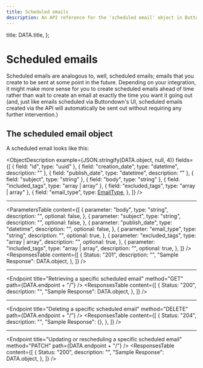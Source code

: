 ```yaml
---
title: Scheduled emails
description: An API reference for the 'scheduled email' object in Buttondown
---
```



  title: DATA.title,
};


# Scheduled emails

Scheduled emails are analogous to, well, scheduled emails; emails that you create to be sent at some point in the future. Depending on your integration, it might make more sense for you to create scheduled emails ahead of time rather than wait to create an email at exactly the time you want it going out (and, just like emails scheduled via Buttondown's UI, scheduled emails created via the API will automatically be sent out without requiring any further intervention.)

## The scheduled email object

A scheduled email looks like this:

<ObjectDescription
  example={JSON.stringify(DATA.object, null, 4)}
  fields={[
    { field: "id", type: "uuid" },
    { field: "creation_date", type: "datetime", description: "" },
    { field: "publish_date", type: "datetime", description: "" },
    { field: "subject", type: "string" },
    { field: "body", type: "string" },
    { field: "included_tags", type: "array<string> | array<uuid>" },
    { field: "excluded_tags", type: "array<string> | array<uuid>" },
    {
      field: "email_type",
      type: <a href="/api-reference/emails#email-types">EmailType</a>,
    },
  ]}
/>

<Endpoint title="Listing scheduled emails" method="GET" path={DATA.endpoint} />
<ParametersTable
  content={[
    PAGE_PARAMETER,
  ]}
/>
<ResponsesTable
  content={[
    {
      Status: "200",
      description: "",
      "Sample Response": {
        count: 1,
        next: "foo",
        previous: null,
        results: [DATA.object],
      },
    },
  ]}
/>

---

<Endpoint
  title="Scheduling a new email to be sent"
  method="POST"
  path={DATA.endpoint}
/>
<ParametersTable
  content={[
    {
      parameter: "body",
      type: "string",
      description: "",
      optional: false,
    },
    {
      parameter: "subject",
      type: "string",
      description: "",
      optional: false,
    },
    {
      parameter: "publish_date",
      type: "datetime",
      description: "",
      optional: false,
    },
    {
      parameter: "email_type",
      type: "string",
      description: "",
      optional: true,
    },
    {
      parameter: "excluded_tags",
      type: "array<string> | array<uuid>",
      description: "",
      optional: true,
    },
    {
      parameter: "included_tags",
      type: "array<string> | array<uuid>",
      description: "",
      optional: true,
    },
  ]}
/>
<ResponsesTable
  content={[
    {
      Status: "201",
      description: "",
      "Sample Response": DATA.object,
    },
  ]}
/>

---

<Endpoint
  title="Retrieving a specific scheduled email"
  method="GET"
  path={DATA.endpoint + "/<id>"}
/>
<ResponsesTable
  content={[
    {
      Status: "200",
      description: "",
      "Sample Response": DATA.object,
    },
  ]}
/>

---

<Endpoint
  title="Deleting a specific scheduled email"
  method="DELETE"
  path={DATA.endpoint + "/<id>"}
/>
<ResponsesTable
  content={[
    {
      Status: "204",
      description: "",
      "Sample Response": {},
    },
  ]}
/>

---

<Endpoint
  title="Updating or rescheduling a specific scheduled email"
  method="PATCH"
  path={DATA.endpoint + "/<id>"}
/>
<ResponsesTable
  content={[
    {
      Status: "200",
      description: "",
      "Sample Response": DATA.object,
    },
  ]}
/>
